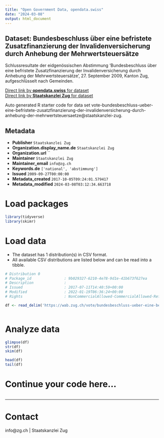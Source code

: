 ```yaml
---
title: "Open Government Data, opendata.swiss"
date: "2024-03-08"
output: html_document
---
```


## Dataset: Bundesbeschluss über eine befristete Zusatzfinanzierung der Invalidenversicherung durch Anhebung der Mehrwertsteuersätze

Schlussresultate der eidgenössischen Abstimmung 'Bundesbeschluss über eine befristete Zusatzfinanzierung der Invalidenversicherung durch Anhebung der Mehrwertsteuersätze', 27. September 2009, Kanton Zug, aufgeschlüsselt nach Gemeinden.

[Direct link by **opendata.swiss** for dataset](https://opendata.swiss/de/dataset/bundesbeschluss-uber-eine-befristete-zusatzfinanzierung-der-invalidenversicherung-durch-anhebun)<br>
[Direct link by **Staatskanzlei Zug** for dataset](https://wab.zug.ch/vote/bundesbeschluss-ueber-eine-befristete-zusatzfinanzierung-der-invalidenversicherung-durch-anhebung-der-mehrwertsteuersaetze/data)

Auto generated R starter code for data set vote-bundesbeschluss-ueber-eine-befristete-zusatzfinanzierung-der-invalidenversicherung-durch-anhebung-der-mehrwertsteuersaetze@staatskanzlei-zug.

## Metadata

- **Publisher** `Staatskanzlei Zug`
- **Organization.display_name.de** `Staatskanzlei Zug`
- **Organization.url** ``
- **Maintainer** `Staatskanzlei Zug`
- **Maintainer_email** `info@zg.ch`
- **Keywords.de** `['national', 'abstimmung']`
- **Issued** `2009-09-27T00:00:00`
- **Metadata_created** `2017-10-05T09:24:01.579417`
- **Metadata_modified** `2024-03-08T03:12:34.663718`


# Load packages

```r

library(tidyverse)
library(skimr)

```

# Load data

-   The dataset has 1 distribution(s) in CSV format.
-   All available CSV distributions are listed below and can be read into a tibble.

```r

# Distribution 0
# Package_id               : 9b029327-6210-4e78-9d1e-41b673f627ea
# Description              : 
# Issued                   : 2017-07-11T14:40:59+00:00
# Modified                 : 2022-01-19T06:36:24+00:00
# Rights                   : NonCommercialAllowed-CommercialAllowed-ReferenceRequired

df <- read_delim('https://wab.zug.ch/vote/bundesbeschluss-ueber-eine-befristete-zusatzfinanzierung-der-invalidenversicherung-durch-anhebung-der-mehrwertsteuersaetze/data-csv')



```

# Analyze data

```r

glimpse(df)
str(df)
skim(df)

head(df)
tail(df)

```

# Continue your code here...

```r

```

------------------------------------------------------------------------

# Contact

info@zg.ch | Staatskanzlei Zug
